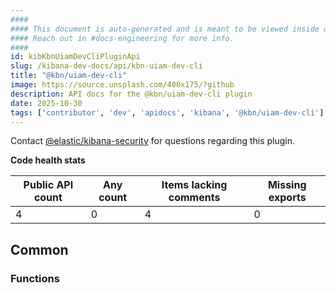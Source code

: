 ```yaml
---
####
#### This document is auto-generated and is meant to be viewed inside our experimental, new docs system.
#### Reach out in #docs-engineering for more info.
####
id: kibKbnUiamDevCliPluginApi
slug: /kibana-dev-docs/api/kbn-uiam-dev-cli
title: "@kbn/uiam-dev-cli"
image: https://source.unsplash.com/400x175/?github
description: API docs for the @kbn/uiam-dev-cli plugin
date: 2025-10-30
tags: ['contributor', 'dev', 'apidocs', 'kibana', '@kbn/uiam-dev-cli']
---
```




Contact [@elastic/kibana-security](https://github.com/orgs/elastic/teams/kibana-security) for questions regarding this plugin.

**Code health stats**

| Public API count  | Any count | Items lacking comments | Missing exports |
|-------------------|-----------|------------------------|-----------------|
| 4 | 0 | 4 | 0 |

## Common

### Functions
<DocDefinitionList data={kbnUiamDevCliObj.common.functions}/>

